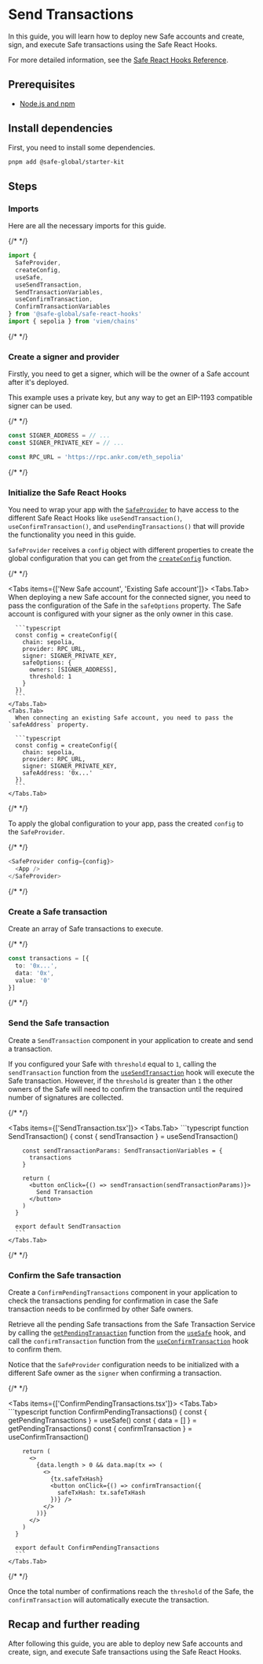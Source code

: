
# Send Transactions

In this guide, you will learn how to deploy new Safe accounts and create, sign, and execute Safe transactions using the Safe React Hooks.

For more detailed information, see the [Safe React Hooks Reference](../../../reference-sdk-react-hooks/overview.mdx).

## Prerequisites

- [Node.js and npm](https://docs.npmjs.com/downloading-and-installing-node-js-and-npm)

## Install dependencies

First, you need to install some dependencies.

```bash
pnpm add @safe-global/starter-kit
```

## Steps

<Steps>

  ### Imports

  Here are all the necessary imports for this guide.

  {/* <!-- vale off --> */}

  ```typescript
  import {
    SafeProvider,
    createConfig,
    useSafe,
    useSendTransaction,
    SendTransactionVariables,
    useConfirmTransaction,
    ConfirmTransactionVariables
  } from '@safe-global/safe-react-hooks'
  import { sepolia } from 'viem/chains'
  ```

  {/* <!-- vale on --> */}

  ### Create a signer and provider

  Firstly, you need to get a signer, which will be the owner of a Safe account after it's deployed.

  This example uses a private key, but any way to get an EIP-1193 compatible signer can be used.

  {/* <!-- vale off --> */}

  ```typescript
  const SIGNER_ADDRESS = // ...
  const SIGNER_PRIVATE_KEY = // ...

  const RPC_URL = 'https://rpc.ankr.com/eth_sepolia'
  ```

  {/* <!-- vale on --> */}

  ### Initialize the Safe React Hooks

  You need to wrap your app with the [`SafeProvider`](../../../reference-sdk-react-hooks/safeprovider.mdx) to have access to the different Safe React Hooks like `useSendTransaction()`, `useConfirmTransaction()`, and `usePendingTransactions()` that will provide the functionality you need in this guide.

  `SafeProvider` receives a `config` object with different properties to create the global configuration that you can get from the [`createConfig`](../../../reference-sdk-react-hooks/createconfig.mdx) function. 

  {/* <!-- vale off --> */}

  <Tabs items={['New Safe account', 'Existing Safe account']}>
    <Tabs.Tab>
      When deploying a new Safe account for the connected signer, you need to pass the configuration of the Safe in the `safeOptions` property. The Safe account is configured with your signer as the only owner in this case.

      ```typescript
      const config = createConfig({
        chain: sepolia,
        provider: RPC_URL,
        signer: SIGNER_PRIVATE_KEY,
        safeOptions: {
          owners: [SIGNER_ADDRESS],
          threshold: 1
        }
      })
      ```
    </Tabs.Tab>
    <Tabs.Tab>
      When connecting an existing Safe account, you need to pass the `safeAddress` property.

      ```typescript
      const config = createConfig({
        chain: sepolia,
        provider: RPC_URL,
        signer: SIGNER_PRIVATE_KEY,
        safeAddress: '0x...'
      })
      ```
    </Tabs.Tab>
  </Tabs>
  
  {/* <!-- vale on --> */}

  To apply the global configuration to your app, pass the created `config` to the `SafeProvider`.

  {/* <!-- vale off --> */}

  ```typescript
  <SafeProvider config={config}>
    <App />
  </SafeProvider>
  ```

  {/* <!-- vale on --> */}

  ### Create a Safe transaction

  Create an array of Safe transactions to execute.

  {/* <!-- vale off --> */}

  ```typescript
  const transactions = [{
    to: '0x...',
    data: '0x',
    value: '0'
  }]
  ```

  {/* <!-- vale on --> */}

  ### Send the Safe transaction

  Create a `SendTransaction` component in your application to create and send a transaction.

  If you configured your Safe with `threshold` equal to `1`, calling the `sendTransaction` function from the [`useSendTransaction`](../../../reference-sdk-react-hooks/usesendtransaction.mdx) hook will execute the Safe transaction. However, if the `threshold` is greater than `1` the other owners of the Safe will need to confirm the transaction until the required number of signatures are collected.

  {/* <!-- vale off --> */}

  <Tabs items={['SendTransaction.tsx']}>
    <Tabs.Tab>
      ```typescript
      function SendTransaction() {
        const { sendTransaction } = useSendTransaction()

        const sendTransactionParams: SendTransactionVariables = {
          transactions
        }

        return (
          <button onClick={() => sendTransaction(sendTransactionParams)}>
            Send Transaction
          </button>
        )
      }

      export default SendTransaction
      ```
    </Tabs.Tab>
  </Tabs>

  {/* <!-- vale on --> */}

  ### Confirm the Safe transaction

  Create a `ConfirmPendingTransactions` component in your application to check the transactions pending for confirmation in case the Safe transaction needs to be confirmed by other Safe owners.
  
  Retrieve all the pending Safe transactions from the Safe Transaction Service by calling the [`getPendingTransaction`](../../../reference-sdk-react-hooks/usesafe/getpendingtransactions.mdx) function from the [`useSafe`](../../../reference-sdk-react-hooks/usesafe.mdx) hook, and call the `confirmTransaction` function from the [`useConfirmTransaction`](../../../reference-sdk-react-hooks/useconfirmtransaction.mdx) hook to confirm them.

  Notice that the `SafeProvider` configuration needs to be initialized with a different Safe owner as the `signer` when confirming a transaction.

  {/* <!-- vale off --> */}

  <Tabs items={['ConfirmPendingTransactions.tsx']}>
    <Tabs.Tab>
      ```typescript
      function ConfirmPendingTransactions() {
        const { getPendingTransactions } = useSafe()
        const { data = [] } = getPendingTransactions()
        const { confirmTransaction } = useConfirmTransaction()
  
        return (
          <>
            {data.length > 0 && data.map(tx => (
              <>
                {tx.safeTxHash}
                <button onClick={() => confirmTransaction({
                  safeTxHash: tx.safeTxHash
                })} />
              </>
            ))}
          </>
        )
      }

      export default ConfirmPendingTransactions
      ```
    </Tabs.Tab>
  </Tabs>

  {/* <!-- vale on --> */}

  Once the total number of confirmations reach the `threshold` of the Safe, the `confirmTransaction` will automatically execute the transaction. 

</Steps>

## Recap and further reading

After following this guide, you are able to deploy new Safe accounts and create, sign, and execute Safe transactions using the Safe React Hooks.

